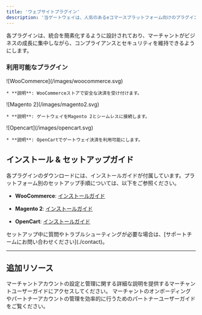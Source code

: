 ```yaml
---
title: 'ウェブサイトプラグイン'
description: '当ゲートウェイは、人気のあるeコマースプラットフォーム向けのプラグインを提供し、オンラインストアに安全でシームレスな決済処理を簡単に統合できるようにします。これらのプラグインを使用すると、WooCommerce、Magento 2、OpenCartなどのプラットフォームにゲートウェイアカウントを迅速に接続し、広範な開発作業を必要とせずにスムーズなチェックアウト体験を実現できます。'
---
```


各プラグインは、統合を簡素化するように設計されており、マーチャントがビジネスの成長に集中しながら、コンプライアンスとセキュリティを維持できるようにします。

### **利用可能なプラグイン**

<CardGroup>
  <Card title="WooCommerce" href="./plugins-woocommerce">
    ![WooCommerce](/images/woocommerce.svg)

    * **説明**: WooCommerceストアで安全な決済を受け付けます。
  </Card>

  <Card title="Magento 2" href="./plugins-magento">
    ![Magento 2](/images/magento2.svg)

    * **説明**: ゲートウェイをMagento 2とシームレスに接続します。
  </Card>

  <Card title="OpenCart" href="./plugins-opencart">
    ![Opencart](/images/opencart.svg)

    * **説明**: OpenCartでゲートウェイ決済を利用可能にします。
  </Card>
</CardGroup>

## **インストール & セットアップガイド**

各プラグインのダウンロードには、インストールガイドが付属しています。プラットフォーム別のセットアップ手順については、以下をご参照ください。

* **WooCommerce**: [インストールガイド](./plugins-woocommerce)

* **Magento 2**: [インストールガイド](./plugins-magento)

* **OpenCart**: [インストールガイド](./plugins-opencart)

<Note>
  セットアップ中に質問やトラブルシューティングが必要な場合は、[サポートチームにお問い合わせください](./contact)。
</Note>

***

## **追加リソース**

<CardGroup>
  <Card title="マーチャントユーザーガイド" icon="store" href="./merchantguide">
    マーチャントアカウントの設定と管理に関する詳細な説明を提供するマーチャントユーザーガイドにアクセスしてください。
  </Card>

  <Card title="パートナーユーザーガイド" icon="user-group" href="./partnerguide">
    マーチャントのオンボーディングやパートナーアカウントの管理を効率的に行うためのパートナーユーザーガイドをご覧ください。
  </Card>
</CardGroup>
